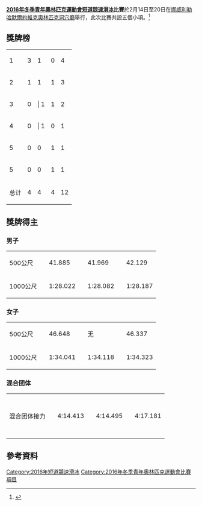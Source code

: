 {{NoteTA|G1=Sports}}
{{Infobox Olympic event
|event       = 短道競速滑冰
|games       = 2016年冬季青年
|image       = [[Image:Short_track_speed_skating_pictogram.svg|80px]]
|venue       = [[挪威|挪威]][[利勒哈默爾|利勒哈默爾]]
|dates       = 2月14日至20日
|competitors = 32（<small>配额限制</small>）
|nations     = 
|prev        = [[2012年冬季青年奧林匹克運動會短道競速滑冰比賽|2012]]
|next        = [[2020年冬季青年奧林匹克運動會短道競速滑冰比賽|2020]]
}}

'''[[2016年冬季青年奧林匹克運動會|2016年冬季青年奧林匹克運動會]][[短道競速滑冰|短道競速滑冰]]比賽'''於2月14日至20日在[[挪威|挪威]][[利勒哈默爾|利勒哈默爾]][[約維克奧林匹克洞穴廳|約維克奧林匹克洞穴廳]]舉行，此次比賽共設五個小項。<ref>{{Cite web |url=http://www.lillehammer2016.com/Venues |title=Lillehammer 2016 venues |accessdate=2016-02-12 |archive-date=2015-11-23 |archive-url=https://web.archive.org/web/20151123042326/http://www.lillehammer2016.com/Venues |dead-url=no }}</ref>

==獎牌榜==
{| {{RankedMedalTable|class=wikitable sortable}}
|-
| 1 ||align=left| {{flagIOCteam|KOR|2016年冬季青年}} || 3 || 1 || 0 || 4
|-
| 2 ||align=left| {{flagIOCteam|CHN|2016年冬季青年}} || 1 || 1 || 1 || 3
|-
| 3 ||align=left| {{flagIOCteam|HUN|2016年冬季青年}} || 0 ||| 1 || 1 || 2
|-
| 4 ||align=left| {{flagIOCteam|JPN|2016年冬季青年}} || 0 ||| 1 || 0 || 1
|-
| 5 ||align=left| {{flagIOCteam|GER|2016年冬季青年}} || 0 || 0 || 1 || 1
|-
| 5 ||align=left| {{flagIOCteam|BUL|2016年冬季青年}} || 0 || 0 || 1 || 1
|- class="sortbottom"
!colspan=2| 总计 || 4 || 4 || 4 || 12
|}

==獎牌得主==
===男子===
{| {{MedalistTable|type=項目|columns=2|labelwidth=130}}
|-
| 500公尺
| {{flagIOCmedalist|[[洪康焕|洪康焕]]|KOR|2016年冬季青年}} || 41.885
| {{flagIOCmedalist|[[吉永一贵|吉永一贵]]|JPN|2016年冬季青年}} || 41.969
| {{flagIOCmedalist|[[马威_(短道速滑运动员)|马威]]|CHN|2016年冬季青年}} || 42.129
|-
| 1000公尺
| {{flagIOCmedalist|[[黄大宪|黄大宪]]|KOR|2016年冬季青年}} || 1:28.022
| {{flagIOCmedalist|[[马威_(短道速滑运动员)|马威]]|CHN|2016年冬季青年}} || 1:28.082
| {{flagIOCmedalist|[[刘少昂|刘少昂]]|HUN|2016年冬季青年}} || 1:28.187
|}

===女子===
{| {{MedalistTable|type=項目|columns=2|labelwidth=130}}
|-
| 500公尺
| {{flagIOCmedalist|[[臧一泽|臧一泽]]|CHN|2016年冬季青年}} || 46.648
| {{flagIOCmedalist|[[亞薩帕蒂·彼得拉|亞薩帕蒂·彼得拉]]|HUN|2016年冬季青年}} || 无
| {{flagIOCmedalist|[[Katrin_Manoilova|Katrin Manoilova]]|BUL|2016年冬季青年}} || 46.337
|-
| 1000公尺
| {{flagIOCmedalist|[[金智有|金智有]]|KOR|2016年冬季青年}} || 1:34.041
| {{flagIOCmedalist|[[李素云|李素云]]|KOR|2016年冬季青年}} || 1:34.118
| {{flagIOCmedalist|[[Anna_Seidel|Anna Seidel]]|GER|2016年冬季青年}} || 1:34.323
|}

===混合团体===
{| {{MedalistTable|type=项目|columns=2|labelwidth=130}}
|-
| 混合团体接力
| ''{{flagIOCmedalist|Team B|MIX|2016年冬季青年}}''<br>{{flagIOCathlete|[[Ane_Farstad|Ane Farstad]]|NOR|2016年冬季青年}}<br>{{flagIOCathlete|[[金智有|金智有]]|KOR|2016年冬季青年}}<br>{{flagIOCathlete|[[Stijn_Desmet|Stijn Desmet]]|BEL|2016年冬季青年}}<br>{{flagIOCathlete|[[Quentin_Fercoq|Quentin Fercoq]]|FRA|2016年冬季青年}} || 4:14.413
| ''{{flagIOCmedalist|Team C|MIX|2016年冬季青年}}''<br>{{flagIOCathlete|[[亞薩帕蒂·彼得拉|亞薩帕蒂·彼得拉]]|HUN|2016年冬季青年}}<br>{{flagIOCathlete|[[Julia_Moore_(skater)|Julia Moore]]|AUS|2016年冬季青年}}<br>{{flagIOCathlete|[[Tjerk_De_Boer|Tjerk De Boer]]|NED|2016年冬季青年}}<br>{{flagIOCathlete|[[重弘喜一|重弘喜一]]|JPN|2016年冬季青年}} || 4:14.495
| ''{{flagIOCmedalist|Team F|MIX|2016年冬季青年}}''<br>{{flagIOCathlete|[[Katrin_Manoilova|Katrin Manoilova]]|BUL|2016年冬季青年}}<br>{{flagIOCathlete|[[Anita_Nagay|Anita Nagay]]|KAZ|2016年冬季青年}}<br>{{flagIOCathlete|[[Karlis_Kruzbergs|Karlis Kruzbergs]]|LAT|2016年冬季青年}}<br>{{flagIOCathlete|[[吉永一贵|吉永一贵]]|JPN|2016年冬季青年}} || 4:17.181
|}

==參考資料==
{{reflist}}

{{2016年冬季青年奧林匹克運動會項目}}
{{青年奧林匹克運動會短道競速滑冰比賽}}

[[Category:2016年短道競速滑冰|Category:2016年短道競速滑冰]]
[[Category:2016年冬季青年奧林匹克運動會比賽項目|Category:2016年冬季青年奧林匹克運動會比賽項目]]
